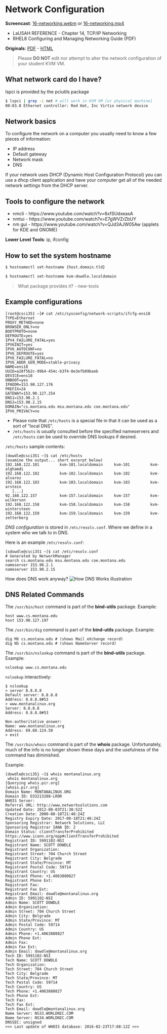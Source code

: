 # Network Configuration

__Screencast__: [16-networking.webm](https://www.cs.montana.edu/users/sdowdle/csci351/videos/16-networking.webm) or [16-networking.mp4](https://www.cs.montana.edu/users/sdowdle/csci351/videos/16-networking.mp4)

- LaUSAH REFERENCE - Chapter 14, TCP/IP Networking
- RHEL8 Configuring and Managing Networking Guide (PDF)

__Originals__: [PDF](16/Network Configuration.pdf) - [HTML](16/Thursday - 18FEB - Network Configuration.html)


> Please __DO NOT__ edit nor attempt to alter the network configuration of your student KVM VM.


## What network card do I have?

lspci is provided by the pciutils package

```bash
$ lspci | grep -i net # will work in KVM VM [or physical machine]
00:03.0 Ethernet controller: Red Hat, Inc Virtio network device
```


## Network basics

To configure the network on a computer you usually need to know a few pieces of information:

- IP address
- Default gateway
- Network mask
- DNS

If your network uses DHCP (Dynamic Host Configuration Protocol) you can use a dhcp client application and have your computer get all of the needed network settings from the DHCP server.

## Tools to configure the network

- nmcli - https://www.youtube.com/watch?v=6xfSUdxeasA
- nmtui - https://www.youtube.com/watch?v=E7gWVZrZbUY
- nm gui - https://www.youtube.com/watch?v=QJd3AJW05Aw (applets for KDE and GNOME)

__Lower Level Tools__: ip, ifconfig


## How to set the system hostname

```bash
$ hostnamectl set-hostname {host.domain.tld}
```

```bash
$ hostnamectl set-hostname kvm-dowdle.localdomain
```

> What package provides it? - new-tools



## Example configurations

    
    [root@csci351 ~]# cat /etc/sysconfig/network-scripts/ifcfg-ens18
    TYPE=Ethernet
    PROXY_METHOD=none
    BROWSER_ONLY=no
    BOOTPROTO=none
    DEFROUTE=yes
    IPV4_FAILURE_FATAL=yes
    IPV6INIT=yes
    IPV6_AUTOCONF=no
    IPV6_DEFROUTE=yes
    IPV6_FAILURE_FATAL=no
    IPV6_ADDR_GEN_MODE=stable-privacy
    NAME=ens18
    UUID=a28f5b2c-99b4-454c-b3f4-0e3efb89baeb
    DEVICE=ens18
    ONBOOT=yes
    IPADDR=153.90.127.176
    PREFIX=24
    GATEWAY=153.90.127.254
    DNS1=153.90.2.1
    DNS2=153.90.2.15
    DOMAIN="cs.montana.edu msu.montana.edu coe.montana.edu"
    IPV6_PRIVACY=no


- Please note that `/etc/hosts` is a special file in that it can be used as a sort of "local DNS".
- `/etc/hosts` is usually consulted before the specified nameservers and `/etc/hosts` can be used to override DNS lookups if desired. 

`/etc/hosts` sample contents:
     
    [dowdle@csci351 ~]$ cat /etc/hosts
    (examine the output... short excerpt below)
    192.168.122.101         kvm-101.localdomain     kvm-101         kvm-alghamdi
    192.168.122.102         kvm-102.localdomain     kvm-102         kvm-alvarez
    192.168.122.103         kvm-103.localdomain     kvm-103         kvm-arstein
       [...]
    92.168.122.157          kvm-157.localdomain     kvm-157         kvm-wilkerson
    192.168.122.158         kvm-158.localdomain     kvm-158         kvm-wintersteen
    192.168.122.159         kvm-159.localdomain     kvm-159         kvm-zetterberg


_DNS configuration_ is stored in `/etc/resolv.conf`. Where we define in a system who we talk to in DNS.


Here is an example `/etc/resolv.conf`:
     
    [sdowdle@csci351 ~]$ cat /etc/resolv.conf
    # Generated by NetworkManager
    search cs.montana.edu msu.montana.edu coe.montana.edu
    nameserver 153.90.2.1
    nameserver 153.90.2.15

How does DNS work anyway?
![How DNS Works illustration](16/16-networking-how-dns-works.png)
 
## DNS Related Commands
 
The `/usr/bin/host` command is part of the __bind-utils__ package. Example:
 
    host www.cs.montana.edu
    host 153.90.127.197
 
The `/usr/bin/dig` command is part of the __bind-utils__ package.  Example:
 
    dig MX cs.montana.edu # (shows Mail eXchange record)
    dig NS cs.montana.edu # (shows NameServer record)
 
The `/usr/bin/nslookup` command is part of the __bind-utils__ package.  Example:
 
    nslookup www.cs.montana.edu

`nslookup` interactively:

    $ nslookup
    > server 8.8.8.8
    Default server: 8.8.8.8
    Address: 8.8.8.8#53
    > www.montanalinux.org
    Server: 8.8.8.8
    Address: 8.8.8.8#53
    
    Non-authoritative answer:
    Name: www.montanalinux.org
    Address: 69.60.124.50
    > exit
 
The `/usr/bin/whois` command is part of the __whois__ package.
Unfortunately, much of the info is no longer shown these days and the usefulness of the command has diminished.

Example:
    
    [dowdle@csci351 ~]$ whois montanalinux.org
     whois montanalinux.org
    [Querying whois.pir.org]
    [whois.pir.org]
    Domain Name: MONTANALINUX.ORG
    Domain ID: D33213288-LROR
    WHOIS Server:
    Referral URL: http://www.networksolutions.com
    Updated Date: 2012-08-03T21:30:52Z
    Creation Date: 2000-08-18T21:48:24Z
    Registry Expiry Date: 2017-08-18T21:48:24Z
    Sponsoring Registrar: Network Solutions, LLC
    Sponsoring Registrar IANA ID: 2
    Domain Status: clientTransferProhibited https://www.icann.org/epp#clientTransferProhibited
    Registrant ID: 5991102-NSI
    Registrant Name: SCOTT DOWDLE
    Registrant Organization:
    Registrant Street: 704 Church Street
    Registrant City: Belgrade
    Registrant State/Province: MT
    Registrant Postal Code: 59714
    Registrant Country: US
    Registrant Phone: +1.4063880827
    Registrant Phone Ext:
    Registrant Fax:
    Registrant Fax Ext:
    Registrant Email: dowdle@montanalinux.org
    Admin ID: 5991102-NSI
    Admin Name: SCOTT DOWDLE
    Admin Organization:
    Admin Street: 704 Church Street
    Admin City: Belgrade
    Admin State/Province: MT
    Admin Postal Code: 59714
    Admin Country: US
    Admin Phone: +1.4063880827
    Admin Phone Ext:
    Admin Fax:
    Admin Fax Ext:
    Admin Email: dowdle@montanalinux.org
    Tech ID: 5991102-NSI
    Tech Name: SCOTT DOWDLE
    Tech Organization:
    Tech Street: 704 Church Street
    Tech City: Belgrade
    Tech State/Province: MT
    Tech Postal Code: 59714
    Tech Country: US
    Tech Phone: +1.4063880827
    Tech Phone Ext:
    Tech Fax:
    Tech Fax Ext:
    Tech Email: dowdle@montanalinux.org
    Name Server: NS33.WORLDNIC.COM
    Name Server: NS34.WORLDNIC.COM
    DNSSEC: unsigned
    >>> Last update of WHOIS database: 2016-02-23T17:08:12Z <<<

